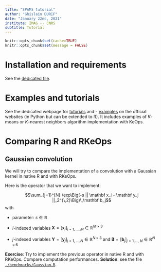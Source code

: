 ```yaml
---
title: "SPAMS tutorial"
author: "Ghislain DURIF"
date: "January 22nd, 2021"
institute: IMAG -- CNRS
subtitle: Tutorial
---
```


```r
knitr::opts_chunk$set(cache=TRUE)
knitr::opts_chunk$set(message = FALSE)
```

# Installation and requirements

See the [dedicated file](../requirements.md).

# Examples and tutorials

See the dedicated webpage for [tutorials](https://www.kernel-operations.io/keops/_auto_tutorials/index.html) and - [examples](https://www.kernel-operations.io/keops/_auto_examples/index.html) on the official websites (in Python but can be extended to R). It includes examples of $K$-means or $K$-nearest neighbors algorithm implementation with KeOps.

# Comparing R and RKeOps

## Gaussian convolution

We will try to compare the implementation of a convolution with a Gaussian kernel in native R and with RKeOps.

Here is the operator that we want to implement:

$$\sum_{j=1}^{N} \exp\Big(-s || \mathbf x_i - \mathbf y_j ||_2^{\,2}\Big)\,\mathbf b_j$$
with

* parameter: $s\in\mathbb R$

* $i$-indexed variables $\mathbf X = [\mathbf x_i]_{i=1,...,M} \in\mathbb R^{M\times 3}$

* $j$-indexed variables $\mathbf Y = [\mathbf y_j]_{j=1,...,N} \in\mathbb R^{N\times 3}$ and $\mathbf B = [\mathbf b_j]_{j=1,...,N} \in\mathbb R^{N\times 6}$

**Exercise**: Try to implement the previous operator in native R and with RKeOps. Compare computation performances.
**Solution**: see the file [`./benchmarks/Gaussian.R`](./benchmarks/Gaussian.R).
